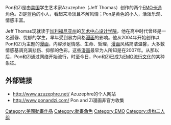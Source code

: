 Pon和Zi是由[[美国|美国]]学生艺术家Azuzephre（Jeff Thomas）创作的两个[[情感核|EMO]][[卡通|卡通]]角色。Zi是蓝色的小人，看起来冷淡且不解风情；Pon是黄色的小人，活泼乐观、情感丰富。

Jeff Thomas现就读于[[加利福尼亚州|加利福尼亚州]]的[[艺术中心设计学院|艺术中心设计学院]]，他在高中时代曾经是一名孤僻、忧郁的学生，早年受到暴力风格[[漫画|漫画]]的影响。他从2004年开始创作以Pon和Zi为主题的[[漫画|漫画]]，内容涉足情感、生命、哲理，[[漫画|漫画]]风格简洁温馨，大多数情感基调充满悲伤、抑郁的色彩。这些[[漫画|漫画]]最早为人所知是在2007年。从那以后，Pon和Zi通过网络开始流行，时至今日，Pon和Zi已成为[[情感核|EMO]][[流行文化|流行文化]]的某种象征。

==外部链接==
* http://www.azuzephre.net/{{Wayback|url=http://www.azuzephre.net/ |date=20100620041114 }} Azuzephre的个人网站
* http://www.ponandzi.com/{{Wayback|url=http://www.ponandzi.com/ |date=20100511033600 }} Pon and Zi漫画非官方收集

[[Category:美國動畫作品|Category:美國動畫作品]]
[[Category:動畫角色|Category:動畫角色]]
[[Category:EMO|Category:EMO]]
[[Category:虚构二人组|Category:虚构二人组]]